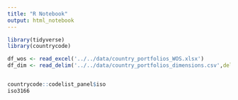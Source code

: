```yaml
---
title: "R Notebook"
output: html_notebook
---
```


```r
library(tidyverse)
library(countrycode)
```


```r
df_wos <- read_excel('../../data/country_portfolios_WOS.xlsx')
df_dim <- read_delim('../../data/country_portfolios_dimensions.csv',delim = ';')


countrycode::codelist_panel$iso
iso3166
```
